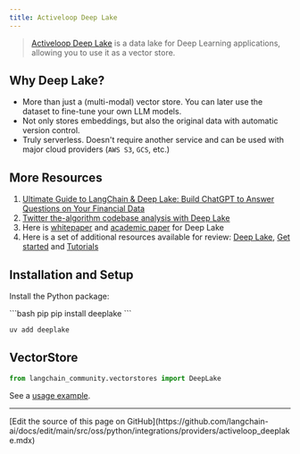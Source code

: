```yaml
---
title: Activeloop Deep Lake
---
```


>[Activeloop Deep Lake](https://docs.activeloop.ai/) is a data lake for Deep Learning applications, allowing you to use it
> as a vector store.

## Why Deep Lake?

- More than just a (multi-modal) vector store. You can later use the dataset to fine-tune your own LLM models.
- Not only stores embeddings, but also the original data with automatic version control.
- Truly serverless. Doesn't require another service and can be used with major cloud providers (`AWS S3`, `GCS`, etc.)


## More Resources

1. [Ultimate Guide to LangChain & Deep Lake: Build ChatGPT to Answer Questions on Your Financial Data](https://www.activeloop.ai/resources/ultimate-guide-to-lang-chain-deep-lake-build-chat-gpt-to-answer-questions-on-your-financial-data/)
2. [Twitter the-algorithm codebase analysis with Deep Lake](https://github.com/langchain-ai/langchain/blob/v0.3/cookbook/twitter-the-algorithm-analysis-deeplake.ipynb)
3. Here is [whitepaper](https://www.deeplake.ai/whitepaper) and [academic paper](https://arxiv.org/pdf/2209.10785.pdf) for Deep Lake
4. Here is a set of additional resources available for review: [Deep Lake](https://github.com/activeloopai/deeplake), [Get started](https://docs.activeloop.ai/getting-started) and [Tutorials](https://docs.activeloop.ai/hub-tutorials)

## Installation and Setup

Install the Python package:

<CodeGroup>
```bash pip
pip install deeplake
```

```bash uv
uv add deeplake
```
</CodeGroup>


## VectorStore

```python
from langchain_community.vectorstores import DeepLake
```

See a [usage example](/oss/python/integrations/vectorstores/activeloop_deeplake).

---

<Callout icon="pen-to-square" iconType="regular">
  [Edit the source of this page on GitHub](https://github.com/langchain-ai/docs/edit/main/src/oss/python/integrations/providers/activeloop_deeplake.mdx)
</Callout>
